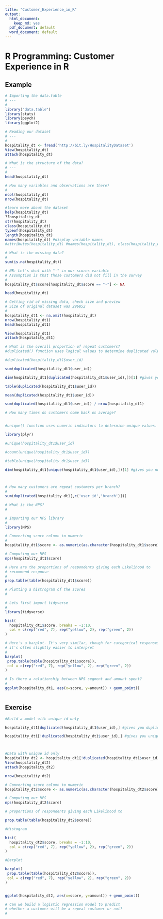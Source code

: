 ```yaml
---
title: "Customer_Experience_in_R"
output:
  html_document: 
    keep_md: yes
  pdf_document: default
  word_document: default
---
```


# R Programming: Customer Experience in R

## Example 


```R

# Importing the data.table
# ---
# 
library("data.table")
library(stats)
library(psych)
library(ggplot2)

# Reading our dataset
# ---
# 
hospitality_dt <- fread('http://bit.ly/HospitalityDataset')
View(hospitality_dt)
attach(hospitality_dt)

```


```R
# What is the structure of the data?
# ---
# 
head(hospitality_dt)

```


```r
# How many variables and observations are there?
# 
ncol(hospitality_dt)
nrow(hospitality_dt)


```

```r
#learn more about the dataset
help(hospitality_dt)
??hospitality_dt
str(hospitality_dt)
class(hospitality_dt)
typeof(hospitality_dt) 
length(hospitality_dt)
names(hospitality_dt) #display variable names
#attributes(hospitality_dt) #names(hospitality_dt), class(hospitality_dt), row.names(hospitality_dt)
```

```R
# What is the missing data?
# 
sum(is.na(hospitality_dt))


```


```R
# NB: Let's deal with "-" in our scores variable
# Assumption is that those customers did not fill in the survey
# 
hospitality_dt$score[hospitality_dt$score == "-"] <- NA

head(hospitality_dt)


```


```R
# Getting rid of missing data, check size and preview
# Size of original dataset was 296852
# 
hospitality_dt1 <- na.omit(hospitality_dt)
nrow(hospitality_dt1)
head(hospitality_dt1)

View(hospitality_dt1)
attach(hospitality_dt1)


```


```R
# What is the overall proportion of repeat customers?
#duplicated() function uses logical values to determine duplicated values.  

#duplicated(hospitality_dt1$user_id)

sum(duplicated(hospitality_dt1$user_id))

dim(hospitality_dt1[duplicated(hospitality_dt1$user_id),])[1] #gives you number of duplicates

table(duplicated(hospitality_dt1$user_id))

mean(duplicated(hospitality_dt1$user_id))

sum(duplicated(hospitality_dt1$user_id)) / nrow(hospitality_dt1)


```


```R
# How many times do customers come back on average?


#unique() function uses numeric indicators to determine unique values.

library(plyr)

#unique(hospitality_dt1$user_id)

#count(unique(hospitality_dt1$user_id))

#table(unique(hospitality_dt1$user_id))

dim(hospitality_dt1[unique(hospitality_dt1$user_id),])[1] #gives you number of uniques




```


```R
# How many customers are repeat customers per branch?
#   
sum(duplicated(hospitality_dt1[,c('user_id','branch')]))


```


```R
# What is the NPS?
# 

# Importing our NPS library
# 
library(NPS)

# Converting score column to numeric
#
hospitality_dt1$score <- as.numeric(as.character(hospitality_dt1$score))

# Computing our NPS
nps(hospitality_dt1$score)


```


```R
# Here are the proportions of respondents giving each Likelihood to
# recommend response
#
prop.table(table(hospitality_dt1$score))


```


```R
# Plotting a histrogram of the scores
# 

# Lets first import tidyverse
#
library(tidyverse)

hist(
  hospitality_dt1$score, breaks = -1:10,
  col = c(rep("red", 7), rep("yellow", 2), rep("green", 2))
)


```


```R
# Here's a barplot. It's very similar, though for categorical responses
# it's often slightly easier to interpret
#
barplot(
 prop.table(table(hospitality_dt1$score)),
 col = c(rep("red", 7), rep("yellow", 2), rep("green", 2))
)


```


```R
# Is there a relationship between NPS segment and amount spent? 
#  
ggplot(hospitality_dt1, aes(x=score, y=amount)) + geom_point()



```

## Exercise


```R

#Build a model with unique id only 

hospitality_dt1[duplicated(hospitality_dt1$user_id),] #gives you duplicate rows

hospitality_dt1[!duplicated(hospitality_dt1$user_id),] #gives you unique rows



#Data with unique id only
hospitality_dt2 <- hospitality_dt1[!duplicated(hospitality_dt1$user_id),]
View(hospitality_dt2)
attach(hospitality_dt2)

nrow(hospitality_dt2)

# Converting score column to numeric
hospitality_dt2$score <- as.numeric(as.character(hospitality_dt2$score))

# Computing our NPS
nps(hospitality_dt2$score)

# proportions of respondents giving each Likelihood to

prop.table(table(hospitality_dt2$score))

#Histogram

hist(
  hospitality_dt2$score, breaks = -1:10,
  col = c(rep("red", 7), rep("yellow", 2), rep("green", 2))
)

#Barplot

barplot(
 prop.table(table(hospitality_dt2$score)),
 col = c(rep("red", 7), rep("yellow", 2), rep("green", 2))
)


ggplot(hospitality_dt2, aes(x=score, y=amount)) + geom_point()
```

```R
# Can we build a logistic regression model to predict 
# whether a customer will be a repeat customer or not?
# 

```

